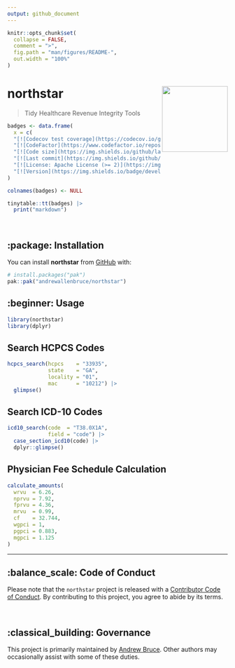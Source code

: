 ```yaml
---
output: github_document
---
```


<!-- README.md is generated from README.Rmd. Please edit that file -->

```r
knitr::opts_chunk$set(
  collapse = FALSE,
  comment = ">",
  fig.path = "man/figures/README-",
  out.width = "100%"
)
```

# northstar <img src="man/figures/logo.png" align="right" height="150" />

> Tidy Healthcare Revenue Integrity Tools

<!-- badges: start -->

```r
badges <- data.frame(
  x = c(
  "[![Codecov test coverage](https://codecov.io/gh/andrewallenbruce/northstar/branch/master/graph/badge.svg)](https://app.codecov.io/gh/andrewallenbruce/northstar?branch=master)",
  "[![CodeFactor](https://www.codefactor.io/repository/github/andrewallenbruce/northstar/badge)](https://www.codefactor.io/repository/github/andrewallenbruce/northstar)",
  "[![Code size](https://img.shields.io/github/languages/code-size/andrewallenbruce/northstar.svg)](https://github.com/andrewallenbruce/northstar)",
  "[![Last commit](https://img.shields.io/github/last-commit/andrewallenbruce/northstar.svg)](https://github.com/andrewallenbruce/northstar/commits/master)",
  "[![License: Apache License (>= 2)](https://img.shields.io/badge/license-Apache License (>= 2)-blue.svg)](https://cran.r-project.org/web/licenses/Apache License (>= 2)",
  "[![Version](https://img.shields.io/badge/devel%20version-0.0.2-red.svg)](https://github.com/andrewallenbruce/northstar)")
)

colnames(badges) <- NULL

tinytable::tt(badges) |> 
  print("markdown")
```

<!-- badges: end -->

<br>

## :package: Installation

You can install **northstar** from [GitHub](https://github.com/) with:

``` r
# install.packages("pak")
pak::pak("andrewallenbruce/northstar")
```

## :beginner: Usage

```r
library(northstar)
library(dplyr)
```


## Search HCPCS Codes

```r
hcpcs_search(hcpcs    = "33935", 
             state    = "GA", 
             locality = "01", 
             mac      = "10212") |> 
  glimpse()
```

## Search ICD-10 Codes

```r
icd10_search(code  = "T38.0X1A", 
             field = "code") |> 
  case_section_icd10(code) |> 
  dplyr::glimpse()
```


## Physician Fee Schedule Calculation

```r
calculate_amounts(
  wrvu  = 6.26,
  nprvu = 7.92,
  fprvu = 4.36,
  mrvu  = 0.99,
  cf    = 32.744,
  wgpci = 1,
  pgpci = 0.883,
  mgpci = 1.125
)
```


------------------------------------------------------------------------------

## :balance_scale: Code of Conduct

Please note that the `northstar` project is released with a [Contributor Code of Conduct](https://andrewallenbruce.github.io/northstar/CODE_OF_CONDUCT.html). By contributing to this project, you agree to abide by its terms.

<br>

## :classical_building: Governance

This project is primarily maintained by [Andrew Bruce](https://github.com/andrewallenbruce). Other authors may occasionally assist with some of these duties.
